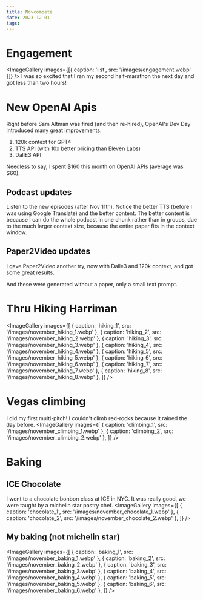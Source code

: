 ```yaml
---
title: Novcompete
date: 2023-12-01
tags:
---
```



<script src="https://strava-embeds.com/embed.js"></script>

# Engagement
<ImageGallery
  images={[{ caption: 'list', src: '/images/engagement.webp' }]}
/>
I was so excited that I ran my second half-marathon the next day and got less than two hours!
<StravaEmbed embedId="10211473932" />

# New OpenAI Apis
Right before Sam Altman was fired (and then re-hired), OpenAI's Dev Day introduced many great improvements.

1. 120k context for GPT4
2. TTS API (with 10x better pricing than Eleven Labs)
3. DallE3 API

Needless to say, I spent $160 this month on OpenAI APIs (average was $60).

## Podcast updates
<PodcastEmbed podcastId="arxiv-podcast-gpt-computer-science/id1694283581" />
Listen to the new episodes (after Nov 11th).
Notice the better TTS (before I was using Google Translate) and the better content.
The better content is because I can do the whole podcast in one chunk rather than in groups, due to the much larger context size, because the entire paper fits in the context window.

## Paper2Video updates
I gave Paper2Video another try, now with Dalle3 and 120k context, and got some great results.
<YouTubeEmbed videoId="LBh06vAFMyw" />
<YouTubeEmbed videoId="uDC3wHeeWLU" />

And these were generated without a paper, only a small text prompt.
<YouTubeEmbed videoId="Iij9TARyu2c" />
<YouTubeEmbed videoId="CaGxH86iMvE" />

# Thru Hiking Harriman
<ImageGallery
  images={[
    { caption: 'hiking_1', src: '/images/november_hiking_1.webp' },
    { caption: 'hiking_2', src: '/images/november_hiking_2.webp' },
    { caption: 'hiking_3', src: '/images/november_hiking_3.webp' },
    { caption: 'hiking_4', src: '/images/november_hiking_4.webp' },
    { caption: 'hiking_5', src: '/images/november_hiking_5.webp' },
    { caption: 'hiking_6', src: '/images/november_hiking_6.webp' },
    { caption: 'hiking_7', src: '/images/november_hiking_7.webp' },
    { caption: 'hiking_8', src: '/images/november_hiking_8.webp' },
  ]}
/>

# Vegas climbing
I did my first multi-pitch!
I couldn't climb red-rocks because it rained the day before.
<ImageGallery
  images={[
    { caption: 'climbing_1', src: '/images/november_climbing_1.webp' },
    { caption: 'climbing_2', src: '/images/november_climbing_2.webp' },
  ]}
/>

# Baking
## ICE Chocolate
I went to a chocolate bonbon class at ICE in NYC. It was really good, we were taught by a michelin star pastry chef.
<ImageGallery
  images={[
    { caption: 'chocolate_1', src: '/images/november_chocolate_1.webp' },
    { caption: 'chocolate_2', src: '/images/november_chocolate_2.webp' },
  ]}
/>

## My baking (not michelin star)
<ImageGallery
  images={[
    { caption: 'baking_1', src: '/images/november_baking_1.webp' },
    { caption: 'baking_2', src: '/images/november_baking_2.webp' },
    { caption: 'baking_3', src: '/images/november_baking_3.webp' },
    { caption: 'baking_4', src: '/images/november_baking_4.webp' },
    { caption: 'baking_5', src: '/images/november_baking_5.webp' },
    { caption: 'baking_6', src: '/images/november_baking_6.webp' },
  ]}
/>
